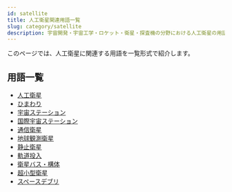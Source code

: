 ```yaml
---
id: satellite
title: 人工衛星関連用語一覧
slug: category/satellite
description: 宇宙開発・宇宙工学・ロケット・衛星・探査機の分野における人工衛星の用語の一覧です．意味・定義・概要・説明ページへと移ることができます．
---
```



<Head>
  <script type="application/ld+json">
    {`{
      "@context": "https://schema.org",
      "@type": "DefinedTerm",
      "name": "人工衛星関連用語一覧",
      "inDefinedTermSet": "https://www.space-portal.org",
      "termCode": "category/satellite",
      "description": "宇宙開発・宇宙工学・ロケット・衛星・探査機の分野における人工衛星用語の一覧です．意味・定義・概要・説明ページへと移ることができます．",
      "url": "https://www.space-portal.org/docs/category/satellite"
    }`}
  </script>
</Head>

このページでは、人工衛星に関連する用語を一覧形式で紹介します。

## 用語一覧

- [人工衛星](/satellite/satellite)
- [ひまわり](/satellite/index/himawari)
- [宇宙ステーション](/satellite/type/space-station)
- [国際宇宙ステーション](/satellite/index/iss)
- [通信衛星](/satellite/type/communication-satellite)
- [地球観測衛星](/satellite/type/earth-observation-sat)
- [静止衛星](/satellite/type/geostationary-sat)
- [軌道投入](/satellite/system/orbit-insertion)
- [衛星バス・構体](/satellite/system/satellite-bus)
- [超小型衛星](/satellite/type/cubesat)
- [スペースデブリ](/satellite/type/space-debris)
